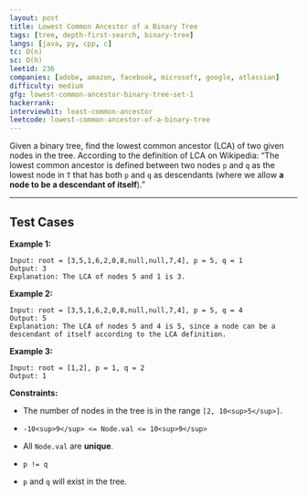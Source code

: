 ```yaml
---
layout: post
title: Lowest Common Ancestor of a Binary Tree
tags: [tree, depth-first-search, binary-tree]
langs: [java, py, cpp, c]
tc: O(n)
sc: O(h)
leetid: 236
companies: [adobe, amazon, facebook, microsoft, google, atlassian]
difficulty: medium
gfg: lowest-common-ancestor-binary-tree-set-1
hackerrank: 
interviewbit: least-common-ancestor
leetcode: lowest-common-ancestor-of-a-binary-tree
---
```

Given a binary tree, find the lowest common ancestor (LCA) of two given nodes in the tree.
According to the <MdxLink href="https://en.wikipedia.org/wiki/Lowest_common_ancestor" target="_blank">definition of LCA on Wikipedia</MdxLink>: “The lowest common ancestor is defined between two nodes `p` and `q` as the lowest node in `T` that has both `p` and `q` as descendants (where we allow <b>a node to be a descendant of itself</b>).”
 
---
## Test Cases
**Example 1:**
<MdxImage alt="" src="https://assets.leetcode.com/uploads/2018/12/14/binarytree.png"/>
```
Input: root = [3,5,1,6,2,0,8,null,null,7,4], p = 5, q = 1
Output: 3
Explanation: The LCA of nodes 5 and 1 is 3.
```
**Example 2:**
<MdxImage alt="" src="https://assets.leetcode.com/uploads/2018/12/14/binarytree.png"/>
```
Input: root = [3,5,1,6,2,0,8,null,null,7,4], p = 5, q = 4
Output: 5
Explanation: The LCA of nodes 5 and 4 is 5, since a node can be a descendant of itself according to the LCA definition.
```
**Example 3:**
```
Input: root = [1,2], p = 1, q = 2
Output: 1
```
 
**Constraints:**
	
* The number of nodes in the tree is in the range `[2, 10<sup>5</sup>]`.
	
* `-10<sup>9</sup> <= Node.val <= 10<sup>9</sup>`
	
* All `Node.val` are **unique**.
	
* `p != q`
	
* `p` and `q` will exist in the tree.

        